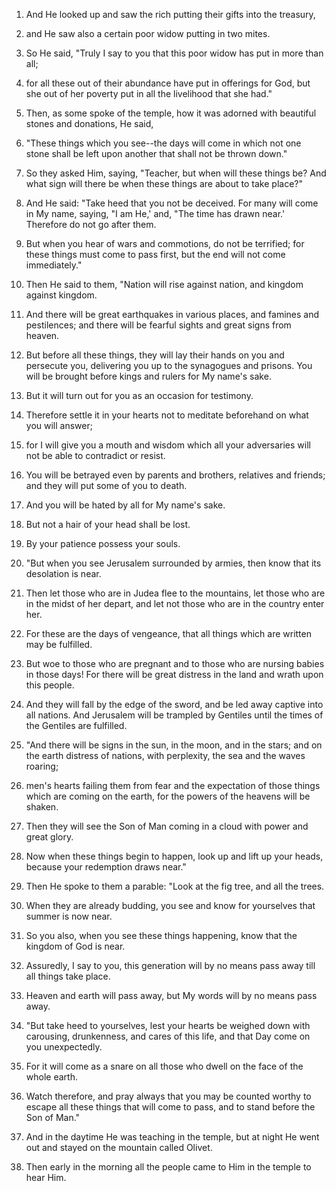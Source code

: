 
1. And He looked up and saw the rich putting their gifts into the treasury,

2. and He saw also a certain poor widow putting in two mites.

3. So He said, "Truly I say to you that this poor widow has put in more than all;

4. for all these out of their abundance have put in offerings for God, but she out of her poverty put in all the livelihood that she had."

5. Then, as some spoke of the temple, how it was adorned with beautiful stones and donations, He said,

6. "These things which you see--the days will come in which not one stone shall be left upon another that shall not be thrown down."

7. So they asked Him, saying, "Teacher, but when will these things be? And what sign will there be when these things are about to take place?"

8. And He said: "Take heed that you not be deceived. For many will come in My name, saying, "I am He,' and, "The time has drawn near.' Therefore do not go after them.

9. But when you hear of wars and commotions, do not be terrified; for these things must come to pass first, but the end will not come immediately."

10. Then He said to them, "Nation will rise against nation, and kingdom against kingdom.

11. And there will be great earthquakes in various places, and famines and pestilences; and there will be fearful sights and great signs from heaven.

12. But before all these things, they will lay their hands on you and persecute you, delivering you up to the synagogues and prisons. You will be brought before kings and rulers for My name's sake.

13. But it will turn out for you as an occasion for testimony.

14. Therefore settle it in your hearts not to meditate beforehand on what you will answer;

15. for I will give you a mouth and wisdom which all your adversaries will not be able to contradict or resist.

16. You will be betrayed even by parents and brothers, relatives and friends; and they will put some of you to death.

17. And you will be hated by all for My name's sake.

18. But not a hair of your head shall be lost.

19. By your patience possess your souls.

20. "But when you see Jerusalem surrounded by armies, then know that its desolation is near.

21. Then let those who are in Judea flee to the mountains, let those who are in the midst of her depart, and let not those who are in the country enter her.

22. For these are the days of vengeance, that all things which are written may be fulfilled.

23. But woe to those who are pregnant and to those who are nursing babies in those days! For there will be great distress in the land and wrath upon this people.

24. And they will fall by the edge of the sword, and be led away captive into all nations. And Jerusalem will be trampled by Gentiles until the times of the Gentiles are fulfilled.

25. "And there will be signs in the sun, in the moon, and in the stars; and on the earth distress of nations, with perplexity, the sea and the waves roaring;

26. men's hearts failing them from fear and the expectation of those things which are coming on the earth, for the powers of the heavens will be shaken.

27. Then they will see the Son of Man coming in a cloud with power and great glory.

28. Now when these things begin to happen, look up and lift up your heads, because your redemption draws near."

29. Then He spoke to them a parable: "Look at the fig tree, and all the trees.

30. When they are already budding, you see and know for yourselves that summer is now near.

31. So you also, when you see these things happening, know that the kingdom of God is near.

32. Assuredly, I say to you, this generation will by no means pass away till all things take place.

33. Heaven and earth will pass away, but My words will by no means pass away.

34. "But take heed to yourselves, lest your hearts be weighed down with carousing, drunkenness, and cares of this life, and that Day come on you unexpectedly.

35. For it will come as a snare on all those who dwell on the face of the whole earth.

36. Watch therefore, and pray always that you may be counted worthy to escape all these things that will come to pass, and to stand before the Son of Man."

37. And in the daytime He was teaching in the temple, but at night He went out and stayed on the mountain called Olivet.

38. Then early in the morning all the people came to Him in the temple to hear Him.


